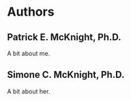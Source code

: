 # Authors {.unnumbered}

## Patrick E. McKnight, Ph.D. {.unnumbered}

A bit about me.

## Simone C. McKnight, Ph.D. {.unnumbered}

A bit about her.

